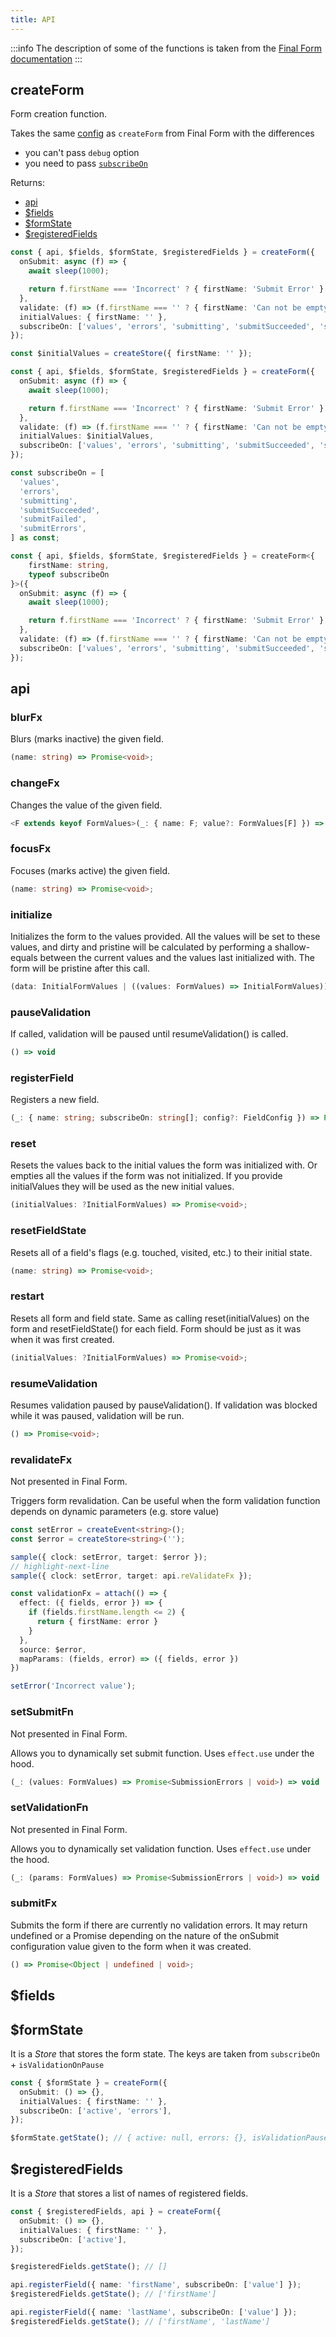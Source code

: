 ```yaml
---
title: API
---
```


:::info
The description of some of the functions is taken from the [Final Form documentation](https://final-form.org/docs/final-form/types/FormAp)
:::

## createForm

Form creation function.

Takes the same [config](https://final-form.org/docs/final-form/types/Config) as `createForm` from Final Form with the differences

- you can't pass `debug` option
- you need to pass [`subscribeOn`](/docs/differences#form--field-subscriptions)

Returns:

- [api](docs/api#api)
- [$fields](docs/api#fields)
- [$formState](docs/api#formstate)
- [$registeredFields](docs/api#registeredfields)

```ts title="With initial values"
const { api, $fields, $formState, $registeredFields } = createForm({
  onSubmit: async (f) => {
    await sleep(1000);

    return f.firstName === 'Incorrect' ? { firstName: 'Submit Error' } : undefined;
  },
  validate: (f) => (f.firstName === '' ? { firstName: 'Can not be empty' } : undefined),
  initialValues: { firstName: '' },
  subscribeOn: ['values', 'errors', 'submitting', 'submitSucceeded', 'submitFailed', 'submitErrors'],
});
```

```ts title="With initial values as $"
const $initialValues = createStore({ firstName: '' });

const { api, $fields, $formState, $registeredFields } = createForm({
  onSubmit: async (f) => {
    await sleep(1000);

    return f.firstName === 'Incorrect' ? { firstName: 'Submit Error' } : undefined;
  },
  validate: (f) => (f.firstName === '' ? { firstName: 'Can not be empty' } : undefined),
  initialValues: $initialValues,
  subscribeOn: ['values', 'errors', 'submitting', 'submitSucceeded', 'submitFailed', 'submitErrors'],
});
```

```ts title="Without initial values"
const subscribeOn = [
  'values',
  'errors',
  'submitting',
  'submitSucceeded',
  'submitFailed',
  'submitErrors',
] as const;

const { api, $fields, $formState, $registeredFields } = createForm<{
    firstName: string,
    typeof subscribeOn
}>({
  onSubmit: async (f) => {
    await sleep(1000);

    return f.firstName === 'Incorrect' ? { firstName: 'Submit Error' } : undefined;
  },
  validate: (f) => (f.firstName === '' ? { firstName: 'Can not be empty' } : undefined),
  subscribeOn: ['values', 'errors', 'submitting', 'submitSucceeded', 'submitFailed', 'submitErrors'],
});
```

## api

### blurFx

Blurs (marks inactive) the given field.

```ts
(name: string) => Promise<void>;
```

### changeFx

Changes the value of the given field.

```ts
<F extends keyof FormValues>(_: { name: F; value?: FormValues[F] }) => Promise<void>;
```

### focusFx

Focuses (marks active) the given field.

```ts
(name: string) => Promise<void>;
```

### initialize

Initializes the form to the values provided. All the values will be set to these values, and dirty and pristine will be calculated by performing a shallow-equals between the current values and the values last initialized with. The form will be pristine after this call.

```ts
(data: InitialFormValues | ((values: FormValues) => InitialFormValues)) => void
```

### pauseValidation

If called, validation will be paused until resumeValidation() is called.

```ts
() => void
```

### registerField

Registers a new field.

```ts
(_: { name: string; subscribeOn: string[]; config?: FieldConfig }) => Promise<Unsubscribe>;
```

### reset

Resets the values back to the initial values the form was initialized with. Or empties all the values if the form was not initialized. If you provide initialValues they will be used as the new initial values.

```ts
(initialValues: ?InitialFormValues) => Promise<void>;
```

### resetFieldState

Resets all of a field's flags (e.g. touched, visited, etc.) to their initial state.

```ts
(name: string) => Promise<void>;
```

### restart

Resets all form and field state. Same as calling reset(initialValues) on the form and resetFieldState() for each field. Form should be just as it was when it was first created.

```ts
(initialValues: ?InitialFormValues) => Promise<void>;
```

### resumeValidation

Resumes validation paused by pauseValidation(). If validation was blocked while it was paused, validation will be run.

```ts
() => Promise<void>;
```

### revalidateFx

Not presented in Final Form.

Triggers form revalidation. Can be useful when the form validation function depends on dynamic parameters (e.g. store value)

```ts
const setError = createEvent<string>();
const $error = createStore<string>('');

sample({ clock: setError, target: $error });
// highlight-next-line
sample({ clock: setError, target: api.reValidateFx });

const validationFx = attach(() => {
  effect: ({ fields, error }) => {
    if (fields.firstName.length <= 2) {
      return { firstName: error }
    }
  },
  source: $error,
  mapParams: (fields, error) => ({ fields, error })
})

setError('Incorrect value');
```

### setSubmitFn

Not presented in Final Form.

Allows you to dynamically set submit function. Uses `effect.use` under the hood.

```ts
(_: (values: FormValues) => Promise<SubmissionErrors | void>) => void
```

### setValidationFn

Not presented in Final Form.

Allows you to dynamically set validation function. Uses `effect.use` under the hood.

```ts
(_: (params: FormValues) => Promise<SubmissionErrors | void>) => void
```

### submitFx

Submits the form if there are currently no validation errors. It may return undefined or a Promise depending on the nature of the onSubmit configuration value given to the form when it was created.

```ts
() => Promise<Object | undefined | void>;
```

## $fields

## $formState

It is a _Store_ that stores the form state. The keys are taken from `subscribeOn` + `isValidationOnPause`

```ts title="Example"
const { $formState } = createForm({
  onSubmit: () => {},
  initialValues: { firstName: '' },
  subscribeOn: ['active', 'errors'],
});

$formState.getState(); // { active: null, errors: {}, isValidationPaused: false }
```

## $registeredFields

It is a _Store_ that stores a list of names of registered fields.

```ts title="Example"
const { $registeredFields, api } = createForm({
  onSubmit: () => {},
  initialValues: { firstName: '' },
  subscribeOn: ['active'],
});

$registeredFields.getState(); // []

api.registerField({ name: 'firstName', subscribeOn: ['value'] });
$registeredFields.getState(); // ['firstName']

api.registerField({ name: 'lastName', subscribeOn: ['value'] });
$registeredFields.getState(); // ['firstName', 'lastName']
```
